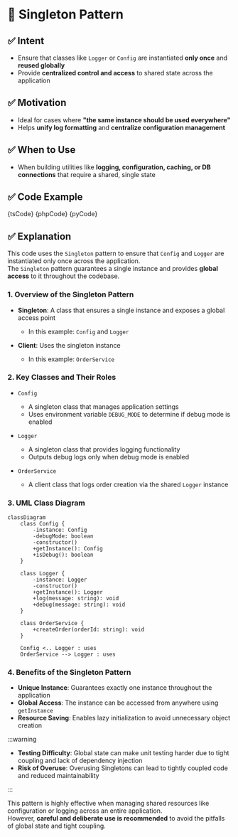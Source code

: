 

# 🧩 Singleton Pattern

## ✅ Intent

- Ensure that classes like `Logger` or `Config` are instantiated **only once** and **reused globally**
- Provide **centralized control and access** to shared state across the application

## ✅ Motivation

- Ideal for cases where **"the same instance should be used everywhere"**
- Helps **unify log formatting** and **centralize configuration management**

## ✅ When to Use

- When building utilities like **logging, configuration, caching, or DB connections** that require a shared, single state

## ✅ Code Example

<Tabs groupId="language">
  <TabItem value="ts" label="TypeScript">
    <CodeBlock language="ts">{tsCode}</CodeBlock>
  </TabItem>
  <TabItem value="php" label="PHP">
    <CodeBlock language="php">{phpCode}</CodeBlock>
  </TabItem>
  <TabItem value="python" label="Python">
    <CodeBlock language="python">{pyCode}</CodeBlock>
  </TabItem>
</Tabs>

## ✅ Explanation

This code uses the `Singleton` pattern to ensure that `Config` and `Logger` are instantiated only once across the application.  
The `Singleton` pattern guarantees a single instance and provides **global access** to it throughout the codebase.

### 1. Overview of the Singleton Pattern

- **Singleton**: A class that ensures a single instance and exposes a global access point

  - In this example: `Config` and `Logger`

- **Client**: Uses the singleton instance
  - In this example: `OrderService`

### 2. Key Classes and Their Roles

- `Config`

  - A singleton class that manages application settings
  - Uses environment variable `DEBUG_MODE` to determine if debug mode is enabled

- `Logger`

  - A singleton class that provides logging functionality
  - Outputs debug logs only when debug mode is enabled

- `OrderService`
  - A client class that logs order creation via the shared `Logger` instance

### 3. UML Class Diagram

```mermaid
classDiagram
    class Config {
        -instance: Config
        -debugMode: boolean
        -constructor()
        +getInstance(): Config
        +isDebug(): boolean
    }

    class Logger {
        -instance: Logger
        -constructor()
        +getInstance(): Logger
        +log(message: string): void
        +debug(message: string): void
    }

    class OrderService {
        +createOrder(orderId: string): void
    }

    Config <.. Logger : uses
    OrderService --> Logger : uses
```

### 4. Benefits of the Singleton Pattern

- **Unique Instance**: Guarantees exactly one instance throughout the application
- **Global Access**: The instance can be accessed from anywhere using `getInstance`
- **Resource Saving**: Enables lazy initialization to avoid unnecessary object creation

:::warning

- **Testing Difficulty**: Global state can make unit testing harder due to tight coupling and lack of dependency injection
- **Risk of Overuse**: Overusing Singletons can lead to tightly coupled code and reduced maintainability

:::

This pattern is highly effective when managing shared resources like configuration or logging across an entire application.  
However, **careful and deliberate use is recommended** to avoid the pitfalls of global state and tight coupling.

